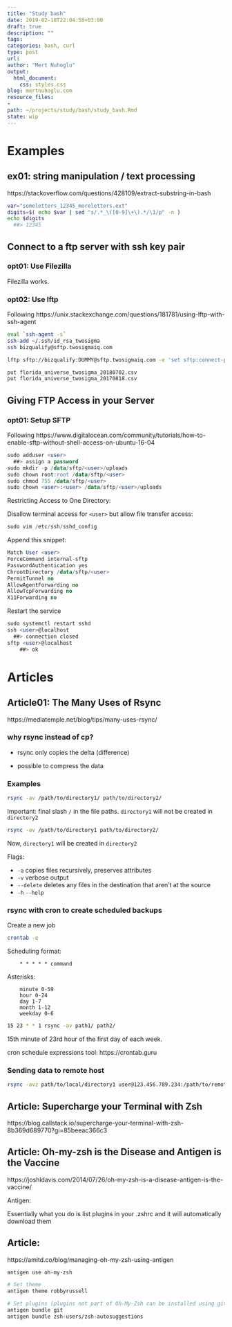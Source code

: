 ```yaml
---
title: "Study bash"
date: 2019-02-18T22:04:58+03:00 
draft: true
description: ""
tags:
categories: bash, curl
type: post
url:
author: "Mert Nuhoglu"
output:
  html_document:
    css: styles.css
blog: mertnuhoglu.com
resource_files:
- 
path: ~/projects/study/bash/study_bash.Rmd
state: wip
---
```


# Examples

## ex01: string manipulation / text processing

https://stackoverflow.com/questions/428109/extract-substring-in-bash

``` bash
var="someletters_12345_moreletters.ext"
digits=$( echo $var | sed "s/.*_\([0-9]\+\).*/\1/p" -n )
echo $digits
  ##> 12345
``` 

## Connect to a ftp server with ssh key pair

### opt01: Use Filezilla 

Filezilla works.

### opt02: Use lftp 

Following https://unix.stackexchange.com/questions/181781/using-lftp-with-ssh-agent

``` bash
eval `ssh-agent -s`
ssh-add ~/.ssh/id_rsa_twosigma
ssh bizqualify@sftp.twosigmaiq.com
``` 

``` bash
lftp sftp://bizqualify:DUMMY@sftp.twosigmaiq.com -e 'set sftp:connect-program "ssh -a -x -i /home/ubuntu/.ssh/id_rsa_twosigma"'
``` 

``` bash
put florida_universe_twosigma_20180702.csv
put florida_universe_twosigma_20170818.csv
``` 

## Giving FTP Access in your Server

### opt01: Setup SFTP

Following https://www.digitalocean.com/community/tutorials/how-to-enable-sftp-without-shell-access-on-ubuntu-16-04

``` sql
sudo adduser <user>
  ##> assign a password
sudo mkdir -p /data/sftp/<user>/uploads
sudo chown root:root /data/sftp/<user>
sudo chmod 755 /data/sftp/<user>
sudo chown <user>:<user> /data/sftp/<user>/uploads
``` 

Restricting Access to One Directory:

Disallow terminal access for `<user>` but allow file transfer access:

``` sql
sudo vim /etc/ssh/sshd_config
``` 

Append this snippet:

``` sql
Match User <user>
ForceCommand internal-sftp
PasswordAuthentication yes
ChrootDirectory /data/sftp/<user>
PermitTunnel no
AllowAgentForwarding no
AllowTcpForwarding no
X11Forwarding no
``` 

Restart the service

``` sql
sudo systemctl restart sshd
ssh <user>@localhost
  ##> connection closed
sftp <user>@localhost
	##> ok
``` 

# Articles

## Article01: The Many Uses of Rsync

https://mediatemple.net/blog/tips/many-uses-rsync/

### why rsync instead of cp?

- rsync only copies the delta (difference)

- possible to compress the data 

### Examples

``` bash
rsync -av /path/to/directory1/ path/to/directory2/
``` 

Important: final slash `/` in the file paths. `directory1` will not be created in `directory2`

``` bash
rsync -av /path/to/directory1 path/to/directory2/
``` 

Now, `directory1` will be created in `directory2`

Flags:

- `-a` copies files recursively, preserves attributes
- `-v` verbose output
- `--delete` deletes any files in the destination that aren't at the source
- `-h` `--help`

### rsync with cron to create scheduled backups

Create a new job

``` bash
crontab -e
``` 

Scheduling format:

		* * * * * command

Asterisks:

		minute 0-59
		hour 0-24
		day 1-7
		month 1-12
		weekday 0-6

``` bash
15 23 * * 1 rsync -av path1/ path2/
``` 

15th minute of 23rd hour of the first day of each week.

cron schedule expressions tool: https://crontab.guru

### Sending data to remote host

``` bash
rsync -avz path/to/local/directory1 user@123.456.789.234:/path/to/remote/directory2/ 
``` 

## Article: Supercharge your Terminal with Zsh

https://blog.callstack.io/supercharge-your-terminal-with-zsh-8b369d689770?gi=85beeac366c3

## Article: Oh-my-zsh is the Disease and Antigen is the Vaccine

https://joshldavis.com/2014/07/26/oh-my-zsh-is-a-disease-antigen-is-the-vaccine/

Antigen:

Essentially what you do is list plugins in your .zshrc and it will automatically download them

## Article:

https://amitd.co/blog/managing-oh-my-zsh-using-antigen

``` bash
antigen use oh-my-zsh

# Set theme
antigen theme robbyrussell

# Set plugins (plugins not part of Oh-My-Zsh can be installed using githubusername/repo)
antigen bundle git
antigen bundle zsh-users/zsh-autosuggestions
``` 

